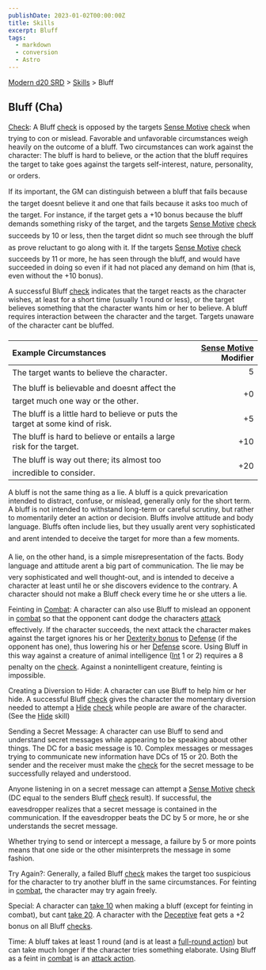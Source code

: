 ```yaml
---
publishDate: 2023-01-02T00:00:00Z
title: Skills
excerpt: Bluff
tags:
  - markdown
  - conversion
  - Astro
---
```


[Modern d20 SRD](/#modernD20) > [Skills](modern-d20-srd-skills-index) > Bluff

## Bluff (Cha)

[Check](modern-d20-srd-skills-skill-basics-php#skill-check-index): A Bluff [check](modern-d20-srd-skills-skill-basics-php#skill-check-index) is opposed by the targets [Sense Motive](modern-d20-srd-skills-sense-motive) [check](modern-d20-srd-skills-skill-basics-php#skill-check-index) when trying to con or mislead. Favorable and unfavorable circumstances weigh heavily on the outcome of a bluff. Two circumstances can work against the character: The bluff is hard to believe, or the action that the bluff requires the target to take goes against the targets self-interest, nature, personality, or orders.

If its important, the GM can distinguish between a bluff that fails because the target doesnt believe it and one that fails because it asks too much of the target. For instance, if the target gets a +10 bonus because the bluff demands something risky of the target, and the targets [Sense Motive](modern-d20-srd-skills-sense-motive) [check](modern-d20-srd-skills-skill-basics-php#skill-check-index) succeeds by 10 or less, then the target didnt so much see through the bluff as prove reluctant to go along with it. If the targets [Sense Motive](modern-d20-srd-skills-sense-motive) [check](modern-d20-srd-skills-skill-basics-php#skill-check-index) succeeds by 11 or more, he has seen through the bluff, and would have succeeded in doing so even if it had not placed any demand on him (that is, even without the +10 bonus).

A successful Bluff [check](modern-d20-srd-skills-skill-basics-php#skill-check-index) indicates that the target reacts as the character wishes, at least for a short time (usually 1 round or less), or the target believes something that the character wants him or her to believe.
A bluff requires interaction between the character and the target. Targets unaware of the character cant be bluffed.

| Example Circumstances                                                           | [Sense Motive](modern-d20-srd-skills-sense-motive) Modifier |
| :------------------------------------------------------------------------------ | ----------------------------------------------------------: |
| The target wants to believe the character.                                      |                                                           5 |
| The bluff is believable and doesnt affect the target much one way or the other. |                                                          +0 |
| The bluff is a little hard to believe or puts the target at some kind of risk.  |                                                          +5 |
| The bluff is hard to believe or entails a large risk for the target.            |                                                         +10 |
| The bluff is way out there; its almost too incredible to consider.              |                                                         +20 |

A bluff is not the same thing as a lie. A bluff is a quick prevarication intended to distract, confuse, or mislead, generally only for the short term. A bluff is not intended to withstand long-term or careful scrutiny, but rather to momentarily deter an action or decision. Bluffs involve attitude and body language. Bluffs often include lies, but they usually arent very sophisticated and arent intended to deceive the target for more than a few moments.

A lie, on the other hand, is a simple misrepresentation of the facts. Body language and attitude arent a big part of communication. The lie may be very sophisticated and well thought-out, and is intended to deceive a character at least until he or she discovers evidence to the contrary. A character should not make a Bluff check every time he or she utters a lie.

Feinting in [Combat](modern-d20-srd-combat-combat-cycle): A character can also use Bluff to mislead an opponent in [combat](modern-d20-srd-combat-combat-cycle) so that the opponent cant dodge the characters [attack](modern-d20-srd-combat-attack-roll) effectively. If the character succeeds, the next attack the character makes against the target ignores his or her [Dexterity bonus](modern-d20-srd-basics-ability-scores) to [Defense](modern-d20-srd-combat-defense) (if the opponent has one), thus lowering his or her [Defense](modern-d20-srd-combat-defense) score. Using Bluff in this way against a creature of animal intelligence ([Int](modern-d20-srd-basics-ability-scores) 1 or 2) requires a 8 penalty on the [check](modern-d20-srd-skills-skill-basics-php#skill-check-index). Against a nonintelligent creature, feinting is impossible.

Creating a Diversion to Hide: A character can use Bluff to help him or her hide. A successful Bluff [check](modern-d20-srd-skills-skill-basics-php#skill-check-index) gives the character the momentary diversion needed to attempt a [Hide](modern-d20-srd-skills-hide) [check](modern-d20-srd-skills-skill-basics-php#skill-check-index) while people are aware of the character. (See the [Hide](modern-d20-srd-skills-hide) skill)

Sending a Secret Message: A character can use Bluff to send and understand secret messages while appearing to be speaking about other things. The DC for a basic message is 10. Complex messages or messages trying to communicate new information have DCs of 15 or 20. Both the sender and the receiver must make the [check](modern-d20-srd-skills-skill-basics-php#skill-check-index) for the secret message to be successfully relayed and understood.

Anyone listening in on a secret message can attempt a [Sense Motive](modern-d20-srd-skills-sense-motive) [check](modern-d20-srd-skills-skill-basics-php#skill-check-index) (DC equal to the senders Bluff [check](modern-d20-srd-skills-skill-basics-php#skill-check-index) result). If successful, the eavesdropper realizes that a secret message is contained in the communication. If the eavesdropper beats the DC by 5 or more, he or she understands the secret message.

Whether trying to send or intercept a message, a failure by 5 or more points means that one side or the other misinterprets the message in some fashion.

Try Again?: Generally, a failed Bluff [check](modern-d20-srd-skills-skill-basics-php#skill-check-index) makes the target too suspicious for the character to try another bluff in the same circumstances. For feinting in [combat](modern-d20-srd-combat-combat-cycle), the character may try again freely.

Special: A character can [take 10](modern-d20-srd-skills-skill-basics-php#take10-index) when making a bluff (except for feinting in combat), but cant [take 20](modern-d20-srd-skills-skill-basics-php#take20-index).
A character with the [Deceptive](modern-d20-srd-feats-deceptive) feat gets a +2 bonus on all Bluff [checks](modern-d20-srd-skills-skill-basics-php#skill-check-index).

Time: A bluff takes at least 1 round (and is at least a [full-round action](modern-d20-srd-combat-full-round-actions)) but can take much longer if the character tries something elaborate. Using Bluff as a feint in [combat](modern-d20-srd-combat-combat-cycle) is an [attack action](modern-d20-srd-combat-attack-actions).
